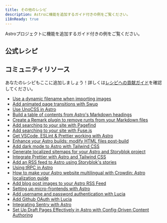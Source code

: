 ```yaml
---
title: その他のレシピ
description: Astroに機能を追加するガイド付きの例をご覧ください。
i18nReady: true
---
```



Astroプロジェクトに機能を追加するガイド付きの例をご覧ください。


## 公式レシピ

<RecipesNav />

## コミュニティリソース

あなたのレシピもここに追加しましょう！詳しくは[レシピへの貢献ガイド](https://github.com/withastro/docs/blob/main/contributor-guides/submitting-a-recipe.md)を確認してください。

- [Use a dynamic filename when importing images](https://vaihe.com/blog/astro/astro-dynamic-image-prop/)
- [Add animated page transitions with Swup](https://navillus.dev/blog/astro-plus-swup)
- [Use UnoCSS in Astro](https://www.elian.codes/blog/23-02-11-implementing-unocss-in-astro/)
- [Build a table of contents from Astro's Markdown headings](https://kld.dev/building-table-of-contents/)
- [Create a Remark plugin to remove runts from your Markdown files](https://eatmon.co/blog/remove-runts-markdown/)
- [Add searching to your site with Pagefind](https://blog.otterlord.dev/post/astro-search/)
- [Add searching to your site with Fuse.js](https://www.youtube.com/watch?v=XnV_2MWqAhQ)
- [Get VSCode, ESLint & Prettier working with Astro](https://patheticgeek.dev/blog/astro-prettier-eslint-vscode)
- [Enhance your Astro builds: modify HTML files post-build](https://straffesites.com/en/blog/optimize-astro-html-post-build)
- [Add dark mode to Astro with Tailwind CSS](https://www.kevinzunigacuellar.com/blog/dark-mode-in-astro/)
- [Generate localized sitemaps for your Astro and Storyblok project](https://straffesites.com/en/blog/localized-sitemap-astro-storyblok)
- [Integrate Prettier with Astro and Tailwind CSS](https://straffesites.com/en/blog/integrate-prettier-astro-tailwindcss)
- [Add an RSS feed to Astro using Storyblok's stories](https://straffesites.com/en/blog/rss-feed-astro-storyblok)
- [Using tRPC in Astro](https://www.thomasledoux.be/blog/using-trpc-astro-islands-react)
- [How to make your Astro website multilingual with Crowdin: Astro localization guide](https://crowdin.com/blog/2023/06/21/astro-localization-and-i18n)
- [Add blog post images to your Astro RSS Feed](https://webreaper.dev/posts/astro-rss-feed-blog-post-images/)
- [Setting up micro-frontends with Astro](https://medium.com/@sergio.a.soria/setting-up-micro-frontends-with-astro-and-ecma-script-modules-137340d2c520)
- [Add username and password authentication with Lucia](https://lucia-auth.com/guidebook/sign-in-with-username-and-password/astro)
- [Add Github OAuth with Lucia](https://lucia-auth.com/guidebook/github-oauth/astro)
- [Integrating Sentry with Astro](https://akashrajpurohit.com/blog/seamless-error-tracking-integrating-sentry-with-astro/)
- [Set Up Draft Pages Effectively in Astro with Config-Driven Content Authoring](https://akashrajpurohit.com/blog/set-up-draft-pages-effectively-in-astro-with-configdriven-content-authoring/)
